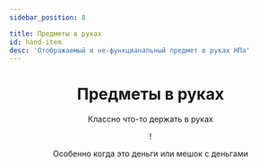 ```yaml
---
sidebar_position: 8

title: Предметы в руках
id: hand-item
desc: 'Отображаемый и не-функцианальный предмет в руках НПа'
---
```


<div align="center">

# Предметы в руках

Классно что-то держать в руках

!

Особенно когда это деньги или мешок с деньгами

</div>